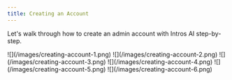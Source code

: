 ```yaml
---
title: Creating an Account
---
```


Let's walk through how to create an admin account with Intros AI step-by-step.

<Steps>
  <Step title="Sign in as a Community Manager at intros.club">
    ![](/images/creating-account-1.png)
  </Step>
  <Step title="Select Sign Up">
    ![](/images/creating-account-2.png)
    ![](/images/creating-account-3.png)
  </Step>
  <Step title="Enter your Name">
    ![](/images/creating-account-4.png)
  </Step>
  <Step title="Upload your Logo">
    ![](/images/creating-account-5.png)
  </Step>
  <Step title="Select Introduction Style">
    ![](/images/creating-account-6.png)
  </Step>
</Steps>
